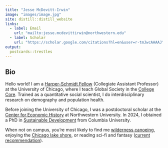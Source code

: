 ```yaml
---
title: "Jesse McDevitt-Irwin"
image: "images/image.jpg"
site: distill::distill_website
links:
  - label: Email
    url: "mailto:jesse.mcdevittirwin@northwestern.edu"
  - label: Scholar
    url: "https://scholar.google.com/citations?hl=en&user=r-tmJwcAAAAJ"
output:
  postcards::trestles
---
```


## Bio

Hello world! I am a [Harper-Schmidt Fellow](https://college.uchicago.edu/faculty/society-of-fellows) (Collegiate Assistant Professor) at the University of Chicago, where I teach Global Society in the [College Core](https://college.uchicago.edu/academics/core/social-sciences-core). Trained as a quantitative social scientist, I do interdisciplinary research on demography and population health.

Before joining the University of Chicago, I was a postdoctoral scholar at the [Center for Economic History](https://sites.northwestern.edu/cfeh/) at Northwestern University. In 2024, I obtained a PhD in [Sustainable Development](https://www.sipa.columbia.edu/academics/programs/phd-sustainable-development) from Columbia University. 

When not on campus, you're most likely to find me [wilderness canoeing](images/canoe.jpg), enjoying the [Chicago lake shore](images/PXL_20250715_121231351.jpg), or reading sci-fi and fantasy ([current recommendation](https://en.wikipedia.org/wiki/The_Murderbot_Diaries)). 
